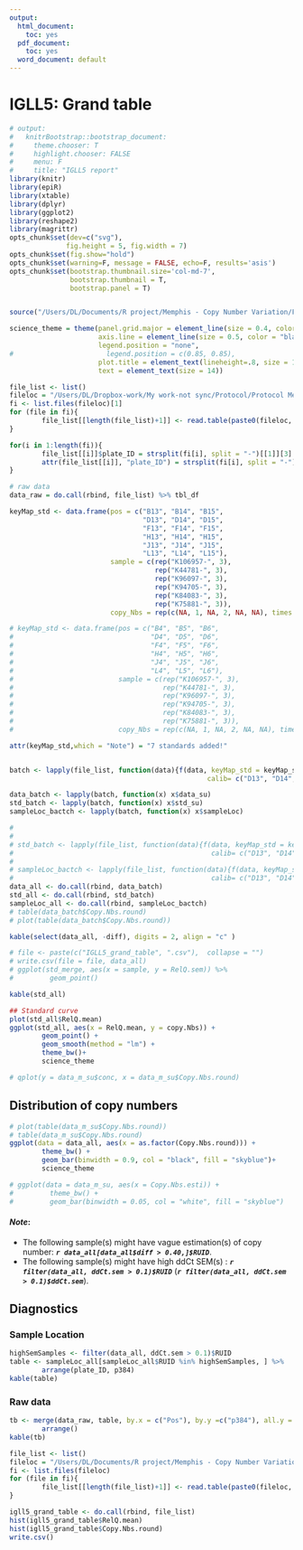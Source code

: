 ```yaml
---
output:
  html_document:
    toc: yes
  pdf_document:
    toc: yes
  word_document: default
---
```

IGLL5: Grand table   
====

```r
# output:
#   knitrBootstrap::bootstrap_document:
#     theme.chooser: T
#     highlight.chooser: FALSE
#     menu: F
#     title: "IGLL5 report"
library(knitr)
library(epiR)
library(xtable)
library(dplyr)
library(ggplot2)
library(reshape2)
library(magrittr)
opts_chunk$set(dev=c("svg"), 
              fig.height = 5, fig.width = 7)
opts_chunk$set(fig.show="hold")
opts_chunk$set(warning=F, message = FALSE, echo=F, results='asis')
opts_chunk$set(bootstrap.thumbnail.size='col-md-7', 
               bootstrap.thumbnail = T,
               bootstrap.panel = T)


source("/Users/DL/Documents/R project/Memphis - Copy Number Variation/Functions/myFunction.R")

science_theme = theme(panel.grid.major = element_line(size = 0.4, color = "grey"),
                      axis.line = element_line(size = 0.5, color = "black"), 
                      legend.position = "none", 
#                       legend.position = c(0.85, 0.85),
                      plot.title = element_text(lineheight=.8, size = 10,  face="bold"),
                      text = element_text(size = 14))   
```

```r
file_list <- list()
fileloc = "/Users/DL/Dropbox-work/My work-not sync/Protocol/Protocol Memphis/IGLL5/Raw data/"
fi <- list.files(fileloc)[1]
for (file in fi){
        file_list[[length(file_list)+1]] <- read.table(paste0(fileloc, file),skip = 1, sep = ",", header = T)
} 

for(i in 1:length(fi)){
        file_list[[i]]$plate_ID = strsplit(fi[i], split = "-")[[1]][3]
        attr(file_list[[i]], "plate_ID") = strsplit(fi[i], split = "-")[[1]][3]
}

# raw data
data_raw = do.call(rbind, file_list) %>% tbl_df

keyMap_std <- data.frame(pos = c("B13", "B14", "B15",
                                 "D13", "D14", "D15",
                                 "F13", "F14", "F15",
                                 "H13", "H14", "H15",
                                 "J13", "J14", "J15",
                                 "L13", "L14", "L15"),
                         sample = c(rep("K106957-", 3), 
                                    rep("K44781-", 3),
                                    rep("K96097-", 3),
                                    rep("K94705-", 3),
                                    rep("K84083-", 3),
                                    rep("K75881-", 3)),
                         copy_Nbs = rep(c(NA, 1, NA, 2, NA, NA), times = 3))

# keyMap_std <- data.frame(pos = c("B4", "B5", "B6",
#                                  "D4", "D5", "D6",
#                                  "F4", "F5", "F6",
#                                  "H4", "H5", "H6",
#                                  "J4", "J5", "J6",
#                                  "L4", "L5", "L6"),
#                          sample = c(rep("K106957-", 3), 
#                                     rep("K44781-", 3),
#                                     rep("K96097-", 3),
#                                     rep("K94705-", 3),
#                                     rep("K84083-", 3),
#                                     rep("K75881-", 3)),
#                          copy_Nbs = rep(c(NA, 1, NA, 2, NA, NA), times = 3))

attr(keyMap_std,which = "Note") = "7 standards added!"


batch <- lapply(file_list, function(data){f(data, keyMap_std = keyMap_std, 
                                                 calib= c("D13", "D14", "D15"))})

data_batch <- lapply(batch, function(x) x$data_su)
std_batch <- lapply(batch, function(x) x$std_su)
sampleLoc_bactch <- lapply(batch, function(x) x$sampleLoc)

# 
# 
# std_batch <- lapply(file_list, function(data){f(data, keyMap_std = keyMap_std,
#                                                 calib= c("D13", "D14", "D15"))$std_su})
# 
# sampleLoc_bactch <- lapply(file_list, function(data){f(data, keyMap_std = keyMap_std,
#                                                 calib= c("D13", "D14", "D15"))$sampleLoc})
data_all <- do.call(rbind, data_batch)
std_all <- do.call(rbind, std_batch)
sampleLoc_all <- do.call(rbind, sampleLoc_bactch)
# table(data_batch$Copy.Nbs.round)
# plot(table(data_batch$Copy.Nbs.round))

```

```r
kable(select(data_all, -diff), digits = 2, align = "c" )

# file <- paste(c("IGLL5_grand_table", ".csv"),  collapse = "")
# write.csv(file = file, data_all)
# ggplot(std_merge, aes(x = sample, y = RelQ.sem)) %>%
#         geom_point()
```

```r
kable(std_all)
```

```r
## Standard curve
plot(std_all$RelQ.mean)
ggplot(std_all, aes(x = RelQ.mean, y = copy.Nbs)) +
        geom_point() +
        geom_smooth(method = "lm") + 
        theme_bw()+
        science_theme

# qplot(y = data_m_su$conc, x = data_m_su$Copy.Nbs.round)


```

## Distribution of copy numbers
```r
# plot(table(data_m_su$Copy.Nbs.round))
# table(data_m_su$Copy.Nbs.round)
ggplot(data = data_all, aes(x = as.factor(Copy.Nbs.round))) +
        theme_bw() +
        geom_bar(binwidth = 0.9, col = "black", fill = "skyblue")+
        science_theme

# ggplot(data = data_m_su, aes(x = Copy.Nbs.esti)) +
#         theme_bw() +
#         geom_bar(binwidth = 0.05, col = "white", fill = "skyblue")
```


#### _Note_:  
-  The following sample(s) might have vague estimation(s) of copy number: ***`r data_all[data_all$diff > 0.40,]$RUID`***.    
-  The following sample(s) might have high ddCt SEM(s) : ***`r filter(data_all, ddCt.sem > 0.1)$RUID`*** (***`r filter(data_all, ddCt.sem > 0.1)$ddCt.sem`***).     

## Diagnostics
### Sample Location
```r
highSemSamples <- filter(data_all, ddCt.sem > 0.1)$RUID
table <- sampleLoc_all[sampleLoc_all$RUID %in% highSemSamples, ] %>%
        arrange(plate_ID, p384)
kable(table)

```

### Raw data
```r
tb <- merge(data_raw, table, by.x = c("Pos"), by.y =c("p384"), all.y = T ) %>%
        arrange()
kable(tb)

```

```r
file_list <- list()
fileloc = "/Users/DL/Documents/R project/Memphis - Copy Number Variation/IGLL5 copy typing/IGLL5_table/"
fi <- list.files(fileloc)
for (file in fi){
        file_list[[length(file_list)+1]] <- read.table(paste0(fileloc, file), sep = ",", header = T)
} 

igll5_grand_table <- do.call(rbind, file_list)
hist(igll5_grand_table$RelQ.mean)
hist(igll5_grand_table$Copy.Nbs.round)
write.csv()

```

